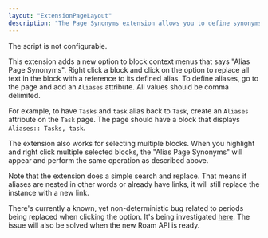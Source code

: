 ```yaml
---
layout: "ExtensionPageLayout"
description: "The Page Synonyms extension allows you to define synonyms for pages to allow for easier referencing between common terms."
---
```


The script is not configurable.

This extension adds a new option to block context menus that says "Alias Page Synonyms". Right click a block and click on the option to replace all text in the block with a reference to its defined alias. To define aliases, go to the page and add an `Aliases` attribute. All values should be comma delimited.

For example, to have `Tasks` and `task` alias back to `Task`, create an `Aliases` attribute on the `Task` page. The page should have a block that displays `Aliases:: Tasks, task`.

The extension also works for selecting multiple blocks. When you highlight and right click multiple selected blocks, the "Alias Page Synonyms" will appear and perform the same operation as described above.

Note that the extension does a simple search and replace. That means if aliases are nested in other words or already have links, it will still replace the instance with a new link.

There's currently a known, yet non-deterministic bug related to periods being replaced when clicking the option. It's being investigated [here](https://github.com/dvargas92495/roam-js-extensions/issues/139). The issue will also be solved when the new Roam API is ready.

